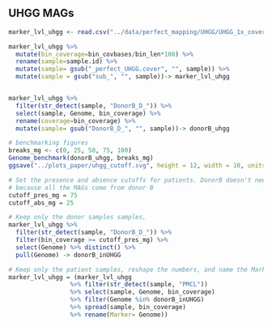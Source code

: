 
## UHGG MAGs

```r

marker_lvl_uhgg <- read.csv("../data/perfect_mapping/UHGG/UHGG_1x_cover_perfect_subset_reads.csv")

marker_lvl_uhgg %>%
  mutate(bin_coverage=bin_covbases/bin_len*100) %>%
  rename(sample=sample.id) %>%
  mutate(sample= gsub("_perfect_UHGG.cover", "", sample)) %>%
  mutate(sample = gsub("sub_", "", sample))-> marker_lvl_uhgg


marker_lvl_uhgg %>%
  filter(str_detect(sample, "DonorB_D_")) %>%
  select(sample, Genome, bin_coverage) %>%
  rename(coverage=bin_coverage) %>%
  mutate(sample= gsub("DonorB_D_", "", sample))-> donorB_uhgg

# benchmarking figures
breaks_mg <- c(0, 25, 50, 75, 100)
Genome_benchmark(donorB_uhgg, breaks_mg)
ggsave("../plots_paper/uhgg_cutoff.svg", height = 12, width = 10, units = "cm")

# Set the presence and absence cutoffs for patients. DonorB doesn't need these
# because all the MAGs come from donor B
cutoff_pres_mg = 75
cutoff_abs_mg = 25

# Keep only the donor samples samples,
marker_lvl_uhgg %>%
  filter(str_detect(sample, "DonorB_D_")) %>%
  filter(bin_coverage >= cutoff_pres_mg) %>%
  select(Genome) %>% distinct() %>%
  pull(Genome) -> donorB_inUHGG

# Keep only the patient samples, reshape the numbers, and name the Marker column
marker_lvl_uhgg = (marker_lvl_uhgg
                 %>% filter(str_detect(sample, "PMCL")) 
                 %>% select(sample, Genome, bin_coverage)
                 %>% filter(Genome %in% donorB_inUHGG)
                 %>% spread(sample, bin_coverage) 
                 %>% rename(Marker= Genome))

```

